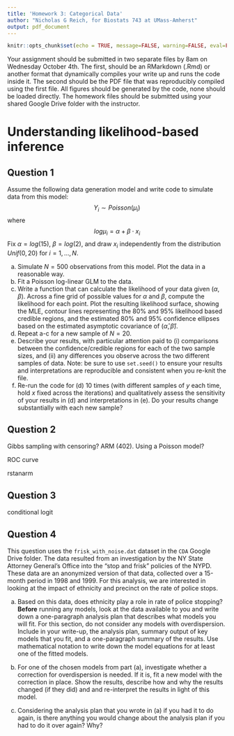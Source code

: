 ```yaml
---
title: 'Homework 3: Categorical Data'
author: "Nicholas G Reich, for Biostats 743 at UMass-Amherst"
output: pdf_document
---
```


```r
knitr::opts_chunk$set(echo = TRUE, message=FALSE, warning=FALSE, eval=FALSE)
```

Your assignment should be submitted in two separate files by 8am on Wednesday October 4th. The first, should be an RMarkdown (.Rmd) or another format that dynamically compiles your write up and runs the code inside it. The second should be the PDF file that was reproducibly compiled using the first file. All figures should be generated by the code, none should be loaded directly. The homework files should be submitted using your shared Google Drive folder with the instructor. 


# Understanding likelihood-based inference

## Question 1

Assume the following data generation model and write code to simulate data from this model:
$$ Y_i \sim Poisson(\mu_i) $$
where 
$$log \mu_i = \alpha + \beta \cdot x_i$$
Fix $\alpha=log(15)$, $\beta = log(2)$, and draw $x_i$ independently from the distribution $Unif(0, 20)$ for $i=1, ..., N$.

(a) Simulate $N=500$ observations from this model. Plot the data in a reasonable way.
(b) Fit a Poisson log-linear GLM to the data.
(c) Write a function that can calculate the likelihood of your data given $(\alpha, \beta)$. Across a fine grid of possible values for $\alpha$ and $\beta$, compute the likelihood for each point. Plot the resulting likelihood surface, showing the MLE, contour lines representing the 80% and 95% likelihood based credible regions, and the estimated 80% and 95% confidence ellipses based on the estimated asymptotic covariance of $(\hat\alpha, \hat\beta)$.
(d) Repeat a-c for a new sample of $N=20$.
(e) Describe your results, with particular attention paid to (i) comparisons between the confidence/credible regions for each of the two sample sizes, and (ii) any differences you observe across the two different samples of data. Note: be sure to use `set.seed()` to ensure your results and interpretations are reproducible and consistent when you re-knit the file. 
(e) Re-run the code for (d) 10 times (with different samples of $y$ each time, hold $x$ fixed across the iterations) and qualitatively assess the sensitivity of your results in (d) and interpretations in (e). Do your results change substantially with each new sample?

## Question 2

Gibbs sampling with censoring? ARM (402). Using a Poisson model?

ROC curve

rstanarm

## Question 3

conditional logit

## Question 4

This question uses the `frisk_with_noise.dat` dataset in the `CDA` Google Drive folder. The data resulted from an investigation by the NY State Attorney General's Office into the "stop and frisk" policies of the NYPD. These data are an anonymized version of that data, collected over a 15-month period in 1998 and 1999. For this analysis, we are interested in looking at the impact of ethnicity and precinct on the rate of police stops.

(a) Based on this data, does ethnicity play a role in rate of police stopping? **Before** running any models, look at the data available to you and write down a one-paragraph analysis plan that describes what models you will fit. For this section, do not consider any models with overdispersion. Include in your write-up, the analysis plan, summary output of key models that you fit, and a one-paragraph summary of the results. Use mathematical notation to write down the model equations for at least one of the fitted models.

(b) For one of the chosen models from part (a), investigate whether a correction for overdispersion is needed. If it is, fit a new model with the correction in place. Show the results, describe how and why the results changed (if they did) and and re-interpret the results in light of this model.

(c) Considering the analysis plan that you wrote in (a) if you had it to do again, is there anything you would change about the analysis plan if you had to do it over again? Why?
